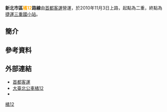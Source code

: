 {{Infobox Bus Route
| number =新北市區<font color="orange">橘12</font>路線
| image = File:首都客運KKA-8082 第一銀行三重埔分行 20181102.jpg
| bgcolor = white
| fontcolor = red
| system = 新北市區
| manager = 新北市交通局運輸管理科
| operator = 首都客運
| garage = 二重站
| garage1 =
| vehicle =
| start = 二重
| via =
{{BS-map
|title=新北市區公車橘12路線站牌
|legend=0
|lua=1
|collapse = 
|map=
KBHFa~~ 二重站
BHF~~ 仙公廟
BHF~~ 博愛新村
BHF~~ 三重商工（中正北路）
BHF~~ 忠孝路
BHF~~ 和平公園
BHF~~ 永德里
BHF~~ 格致中學（自強路）
BHF(R)f~~ 三和國中
BHF~~ 格致中學（三和路）
BHF~~ 厚德派出所
BS2+l\BS2+r
德林寺（龍門路）! !BHF(R)f\BHF(L)g~~ 德林寺（三和路）
仁愛街口! !BHF(R)f\BHF(L)g~~ [[File:The_seal_of_Department_of_Rapid_Transit_Systems,_Taipei_City_Government_20140108.svg|20px]]捷運三重國小站
仁興街口! !BHF(R)f\BHF(L)g~~ 長泰派出所
龍濱公園! !BHF(R)f\BHF(L)g~~ 長生街口
長樂街口! !BHF(R)f\BHF(L)g~~ 長江里
STRl\STRr
}}
| via1 = 
| end = 捷運三重國小站
| length =
| level = 06：30－17：00
| frequency = 固定班次
| time =
| fare = 台北聯營一段票
| other_route =
| compete =
}}
'''新北市區<font color="orange">橘12</font>路線'''由[[首都客運|首都客運]]營運，於2010年11月3日上路，起點為二重，終點為[[捷運三重國小站|捷運三重國小站]]。

==簡介==

==參考資料==
{{reflist}}

==外部連結==
*[http://www.capital-bus.com.tw/ 首都客運] {{Wayback|url=http://www.capital-bus.com.tw/ |date=20060820175042 }} 
*[https://ebus.gov.taipei/EBus/VsSimpleMap?gb=0&routeid=0415001200# 大臺北公車橘12]
*{{facebook|TransTaipei|暢行台北公車客運資訊站}}

{{新北市區公車路線}}
{{台北聯營公車路線}}
{{台北聯營公車}}

[[Category:新北市區公車路線|橘12]]